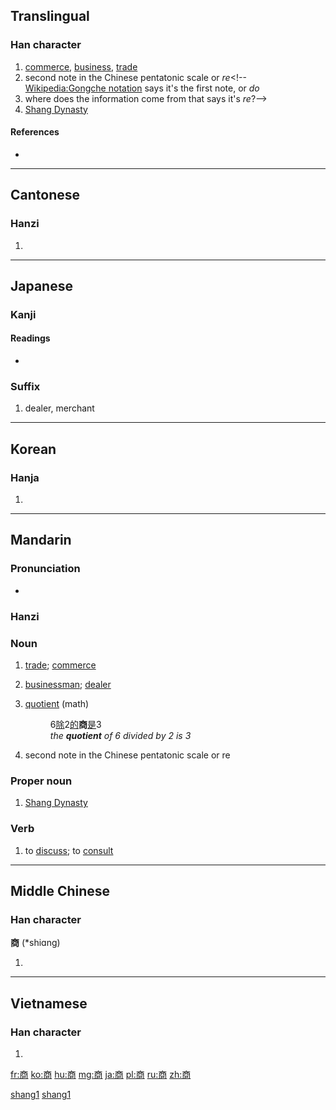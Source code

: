 ==Translingual==

===Han character===
{{Han char|rn=30|rad=口|as=08|sn=11|four=0022<sub>7</sub>|canj=卜金月口 (YCBR)}}

# [[commerce]], [[business]], [[trade]]
# second note in the Chinese pentatonic scale or ''re''<!--[[Wikipedia:Gongche notation]] says it's the first note, or ''do''
# where does the information come from that says it's ''re''?-->
# [[wikipedia:Shang Dynasty|Shang Dynasty]]

====References====
* {{Han ref|kx=0194.320|dkj=03803|dj=0415.090|hdz=10288.060|uh=5546|ud=21830|bh=B0D3|bd=45267}}

----

==Cantonese==

===Hanzi===
{{yue-hanzi|jyut=|y=seung1}}

# {{defn|lang=yue|sort=口08}}

----

==Japanese==

===Kanji===
{{ja-kanji|grade=3|rs=口08}}

====Readings====
* {{ja-readings|on=[[しょう]] (shō)|kun=[[あきなう]] (akinau)}}

===Suffix===
{{ja-pos|k|suffix|hira=しょう|rom=shō}}

# dealer, merchant
----

==Korean==

===Hanja===
{{ko-hanja|hangeul=상|rv=sang|mr=sang}}

# {{defn|lang=ko|sort=口08}}

----

==Mandarin==

===Pronunciation===
* {{IPA|[ ʂaŋ˥˥ ]|lang=cmn}}

===Hanzi===
{{cmn-hanzi|pin=[[shāng]] ([[shang1]])|wg=shang<sup>1</sup>}}

===Noun===
{{cmn-noun|ts|pin=shāng|pint=shang1|rs=口08}}

# {{Beginning Mandarin|lang=cmn|sc=Hant|sort=口08}} [[trade]]; [[commerce]]
# {{Beginning Mandarin|lang=cmn|sc=Hant|sort=口08}} [[businessman]]; [[dealer]]
# {{Beginning Mandarin|lang=cmn|sc=Hant|sort=口08}} [[quotient]] (math)
#: 6[[除]]2[[的]]'''商'''[[是]]3
#: ''the '''quotient''' of 6 divided by 2 is 3''
# {{archaic|lang=cmn|sc=Hant|sort=口08}} second note in the Chinese pentatonic scale or re

===Proper noun===
{{cmn-proper noun|ts|pin=shāng|pint=shang1|rs=口08}}

# [[w:Shang Dynasty|Shang Dynasty]]

===Verb===
{{cmn-verb|ts|pin=shāng|pint=shang1|rs=口08}}

# {{Beginning Mandarin|lang=cmn|sc=Hant|sort=口08}} to [[discuss]]; to [[consult]]

[[Category:Mandarin archaic terms in simplified script|shang1]]
[[Category:zh-cn:Beginning Mandarin|shang1]]

----

==Middle Chinese==

===Han character===
'''商''' (*shiɑng)<!--note: asterisk indicates that this character appears more than four times in the Tang Dynasty corpus of literature-->

# {{defn|lang=zhx-mid|sort=口08}}

----

==Vietnamese==

===Han character===
{{vi-hantu|[[thương]]|rs=口08}}

# {{defn|lang=vi|sort=口08}}

[[fr:商]]
[[ko:商]]
[[hu:商]]
[[mg:商]]
[[ja:商]]
[[pl:商]]
[[ru:商]]
[[zh:商]]